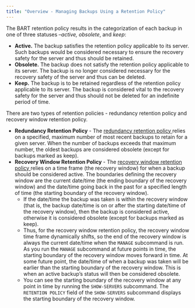 ```yaml
---
title: "Overview - Managing Backups Using a Retention Policy"
---
```


<div id="overview_managing_backups_using_a_retention_policy" class="registered_link"></div>


The BART retention policy results in the categorization of each backup in one of three statuses –*active, obsolete*, and *keep*:

  - **Active.** The backup satisfies the retention policy applicable to its server. Such backups would be considered necessary to ensure the recovery safety for the server and thus should be retained.
  - **Obsolete.** The backup does not satisfy the retention policy applicable to its server. The backup is no longer considered necessary for the recovery safety of the server and thus can be deleted.
  - **Keep.** The backup is to be retained regardless of the retention policy applicable to its server. The backup is considered vital to the recovery safety for the server and thus should not be deleted for an indefinite period of time.

There are two types of retention policies - redundancy retention policy and recovery window retention policy.

  - **Redundancy Retention Policy** - The [redundancy retention policy ](../../02_examples#redundancy_retention_policy) relies on a specified, maximum number of most recent backups to retain for a given server. When the number of backups exceeds that maximum number, the oldest backups are considered obsolete (except for backups marked as keep).
  - **Recovery Window Retention Policy** - The [recovery window retention policy ](../../02_examples#recovery_window_retention_policy) relies on a time frame (the recovery window) for when a backup should be considered active. The boundaries defining the recovery window are the current date/time (the ending boundary of the recovery window) and the date/time going back in the past for a specified length of time (the starting boundary of the recovery window).
      - If the date/time the backup was taken is within the recovery window (that is, the backup date/time is on or after the starting date/time of the recovery window), then the backup is considered active, otherwise it is considered obsolete (except for backups marked as keep).
      - Thus, for the recovery window retention policy, the recovery window time frame dynamically shifts, so the end of the recovery window is always the current date/time when the `MANAGE` subcommand is run. As you run the `MANAGE` subcommand at future points in time, the starting boundary of the recovery window moves forward in time. At some future point, the date/time of when a backup was taken will be earlier than the starting boundary of the recovery window. This is when an active backup’s status will then be considered obsolete.
      - You can see the starting boundary of the recovery window at any point in time by running the `SHOW-SERVERS` subcommand. The `RETENTION POLICY` field of the `SHOW-SERVERS` subcommand displays the starting boundary of the recovery window.
